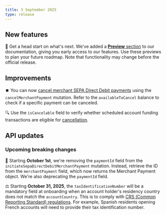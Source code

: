 ```yaml
---
title: 3 September 2025
type: release
---
```


## New features

📖 Get a head start on what's next. We've added a [**Preview** section](https://docs.swan.io/preview/) to our documentation, giving you early access to our features. Use these previews to plan your future roadmap. Note that functionality may change before the official release.

## Improvements

⏹️ You can now [cancel merchant SEPA Direct Debit payments](/topics/merchants/online/sdd/#canceling) using the `cancelMerchantPayment` mutation. 
Refer to the `availableToCancel` balance to check if a specific payment can be canceled.

🔍 Use the `isCancelable` field to verify whether scheduled account funding transactions are eligible for [cancellation](/topics/accounts/funding/#canceling).

## API updates

### Upcoming breaking changes

🔄 Starting **October 1st**, we're removing the `paymentId` field from the `initiateSepaDirectDebitMerchantPayment` mutation. 
Instead, retrieve the ID from the `merchantPayment` field, which now returns the Merchant Payment object.
We're also deprecating the `paymentId` field.

⚖️ Starting **October 31, 2025**, the `taxIdentificationNumber` will be a mandatory field at onboarding when an account holder's residency country does not match the `accountCountry`. This is to comply with [CRS (Common Reporting Standard) regulations](https://www.oecd.org/content/dam/oecd/en/topics/policy-issue-focus/aeoi/jersey-guidance-notes-crs.pdf).
For example, Spanish residents opening French accounts will need to provide their tax identification number.